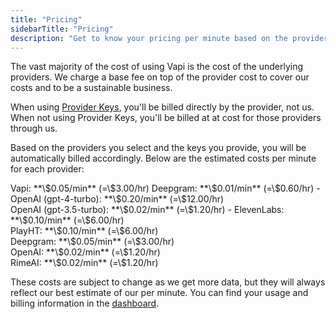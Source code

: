 ```yaml
---
title: "Pricing"
sidebarTitle: "Pricing"
description: "Get to know your pricing per minute based on the providers you choose."
---
```


The vast majority of the cost of using Vapi is the cost of the underlying providers. We charge a base fee on top of the provider cost to cover our costs and to be a sustainable business.

When using [Provider Keys](/provider_keys), you'll be billed directly by the provider, not us. When not using Provider Keys, you'll be billed at at cost for those providers through us.

Based on the providers you select and the keys you provide, you will be automatically billed accordingly. Below are the estimated costs per minute for each provider:

<Card title="Base Cost">
  Vapi: **\$0.05/min** (=\$3.00/hr)
</Card>
<Card title="Transcription Provider">
  Deepgram: **\$0.01/min** (=\$0.60/hr)
</Card>
<Card title="Model Provider">
  - OpenAI (gpt-4-turbo): **\$0.20/min** (=\$12.00/hr) <br /> OpenAI (gpt-3.5-turbo):
  **\$0.02/min** (=\$1.20/hr)
</Card>
<Card title="Voice Provider">
  - ElevenLabs: **\$0.10/min** (=\$6.00/hr) <br /> PlayHT: **\$0.10/min** (=\$6.00/hr)
  <br /> Deepgram: **\$0.05/min** (=\$3.00/hr) <br /> OpenAI: **\$0.02/min** (=\$1.20/hr) <br /> RimeAI: **\$0.02/min** (=\$1.20/hr)
</Card>

These costs are subject to change as we get more data, but they will always reflect our best estimate of our per minute. You can find your usage and billing information in the [dashboard](https://dashboard.vapi.ai).
